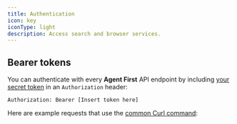 ```yaml
---
title: Authentication
icon: key
iconType: light
description: Access search and browser services.
---
```



## Bearer tokens

You can authenticate with every **Agent First** API endpoint by including
[your secret token](https://dashboard.agentfirst.dev/profile) in an `Authorization` header:

```http
Authorization: Bearer [Insert token here]
```

Here are example requests that use the [common Curl command](https://curl.se/):

<Terms />

<Url />
